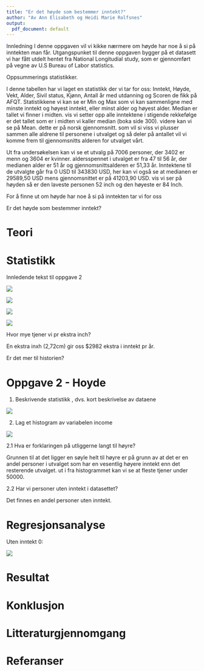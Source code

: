 ```yaml
---
title: "Er det høyde som bestemmer inntekt?"
author: "Av Ann Elisabeth og Heidi Marie Rolfsnes"
output:
  pdf_document: default
---
```


Innledning I denne oppgaven vil vi kikke nærmere om høyde har noe å si
på inntekten man får. Utgangspunket til denne oppgaven bygger på et
datasett vi har fått utdelt hentet fra National Longitudial study, som
er gjennomført på vegne av U.S Bureau of Labor statistics.

Oppsummerings statistikker.

I denne tabellen har vi laget en statistikk der vi tar for oss: Inntekt,
Høyde, Vekt, Alder, Sivil status, Kjønn, Antall år med utdanning og
Scoren de fikk på AFQT. Statistikkene vi kan se er Min og Max som vi kan
sammenligne med minste inntekt og høyest inntekt, eller minst alder og
høyest alder. Median er tallet vi finner i midten. vis vi setter opp
alle inntektene i stigende rekkefølge er det tallet som er i midten vi
kaller median (boka side 300). videre kan vi se på Mean. dette er på
norsk gjennomsnitt. som vil si viss vi plusser sammen alle aldrene til
personene i utvalget og så deler på antallet vil vi komme frem til
gjennomsnitts alderen for utvalget vårt.

Ut fra undersøkelsen kan vi se et utvalg på 7006 personer, der 3402 er
menn og 3604 er kvinner. aldersspennet i utvalget er fra 47 til 56 år,
der medianen alder er 51 år og gjennomsnittsalderen er 51,33 år.
Inntektene til de utvalgte går fra 0 USD til 343830 USD, her kan vi også
se at medianen er 29589,50 USD mens gjennomsnittet er på 41203,90 USD.
vis vi ser på høyden så er den laveste personen 52 inch og den høyeste
er 84 Inch.

For å finne ut om høyde har noe å si på inntekten tar vi for oss

Er det høyde som bestemmer inntekt?

# Teori

# Statistikk

Innledende tekst til oppgave 2

![](Rplot.png)

![](Rplot01.png)

![](Rplot02.png)

![](Rplot03.png)

Hvor mye tjener vi pr ekstra inch?

En ekstra inxh (2,72cm) gir oss \$2982 ekstra i inntekt pr år.

Er det mer til historien?

# Oppgave 2 - Hoyde

1.  Beskrivende statistikk , dvs. kort beskrivelse av dataene

![](images/Skjermbilde%202021-10-27%20kl.%2022.38.07.png)

2.  Lag et histogram av variabelen income

![](Rplot04.png)

2.1 Hva er forklaringen på utliggerne langt til høyre?

Grunnen til at det ligger en søyle helt til høyre er på grunn av at det
er en andel personer i utvalget som har en vesentlig høyere inntekt enn
det resterende utvalget. ut i fra histogrammet kan vi se at fleste
tjener under 50000.

2.2 Har vi personer uten inntekt i datasettet?

Det finnes en andel personer uten inntekt.

# Regresjonsanalyse

Uten inntekt 0:

![](images/Skjermbilde%202021-10-28%20kl.%2020.29.05.png)

# Resultat

# Konklusjon

# Litteraturgjennomgang

# Referanser

